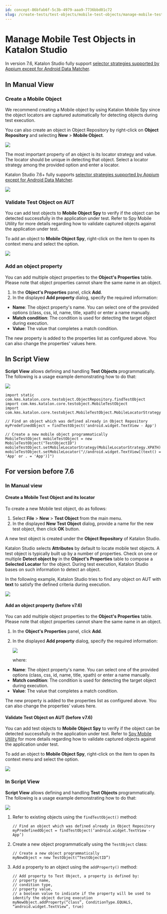 ```yaml
---
id: concept-86bfab6f-5c3b-4979-aaa9-7736bbd01c72
slug: /create-tests/test-objects/mobile-test-objects/manage-mobile-test-objects-in-katalon-studio
---
```


# Manage Mobile Test Objects in Katalon Studio

In version 7.6, Katalon Studio fully support [selector strategies supported by Appium except for Android Data Matcher](/create-tests/test-objects/mobile-test-objects/locators-and-object-identification-in-katalon-studio).

## In Manual View

### Create a Mobile Object

We recommend creating a Mobile object by using Katalon Mobile Spy since the object locators are captured automatically for detecting objects during test execution.

You can also create an object in Object Repository by right-click on **Object Repository** and selecting **New** &gt; **Mobile Object**.

<img src="https://github.com/katalon-studio/docs-images/raw/master/katalon-studio/docs/mobile-selector-strategies/create-new-mobile-object.png" />

The most important property of an object is its locator strategy and value. The locator should be unique in detecting that object. Select a locator strategy among the provided option and enter a locator.

Katalon Studio 7.6+ fully supports [selector strategies supported by Appium except for Android Data Matcher](/create-tests/test-objects/mobile-test-objects/locators-and-object-identification-in-katalon-studio).

<img src="https://github.com/katalon-studio/docs-images/raw/master/katalon-studio/docs/manage-mobile-test-object./object.png" width={500} />

### Validate Test Object on AUT

You can add test objects to **Mobile Object Spy** to verify if the object can be detected successfully in the application under test. Refer to Spy Mobile Utility for more details regarding how to validate captured objects against the application under test.

To add an object to **Mobile Object Spy**, right-click on the item to open its context menu and select the option.

<img src="https://github.com/katalon-studio/docs-images/raw/master/katalon-studio/docs/manage-mobile-test-object./add-mobile.png" width={350} />

### Add an object property

You can add multiple object properties to the **Object's Properties** table. Please note that object properties cannot share the same name in an object.

1.  In the **Object's Properties** panel, click **Add**.
2.  In the displayed **Add property** dialog, specify the required information:

-   **Name**: The object property's name. You can select one of the provided options \(class, css, id, name, title, xpath\) or enter a name manually.
-   **Match condition**: The condition is used for detecting the target object during execution.
-   **Value**: The value that completes a match condition.

The new property is added to the properties list as configured above. You can also change the properties' values here.

## In Script View

**Script View** allows defining and handling **Test Objects** programmatically. The following is a usage example demonstrating how to do that:

<img src="https://github.com/katalon-studio/docs-images/raw/master/katalon-studio/docs/manage-mobile-test-object./script-ex.png" />

```
import static com.kms.katalon.core.testobject.ObjectRepository.findTestObject
import com.kms.katalon.core.testobject.MobileTestObject
import com.kms.katalon.core.testobject.MobileTestObject.MobileLocatorStrategy

// Find an object which was defined already in Object Repository
myPredefinedObject = findTestObject('android.widget.TextView - App')

// Create a new mobile object programmatically
MobileTestObject mobileTestObject = new MobileTestObject("TestObjectID")
mobileTestObject.setMobileLocatorStrategy(MobileLocatorStrategy.XPATH)
mobileTestObject.setMobileLocator("//android.widget.TextView[(text() = 'App' or . = 'App')]")

```

## For version before 7.6

### In Manual view

#### Create a Mobile Test Object and its locator

To create a new Mobile test object, do as follows:

1.  Select **File** &gt; **New** &gt; **Test Object** from the main menu.
2.  In the displayed **New Test Object** dialog, provide a name for the new test object, then click **OK** button.

A new test object is created under the **Object Repository** of Katalon Studio.

Katalon Studio selects **Attributes** by default to locate mobile test objects. A test object is typically built up by a number of properties. Check on one or multiple **Detect object by** in the **Object's Properties** table to compose a **Selected Locator** for the object. During test execution, Katalon Studio bases on such information to detect an object.

In the following example, Katalon Studio tries to find any object on AUT with **text** to satisfy the defined criteria during execution.

<img src="https://github.com/katalon-studio/docs-images/raw/master/katalon-studio/docs/manage-mobile-test-object./detect.png" />

#### Add an object property \(before v7.6\)

You can add multiple object properties to the **Object's Properties** table. Please note that object properties cannot share the same name in an object.

1.  In the **Object's Properties** panel, click **Add**.
2.  In the displayed **Add property** dialog, specify the required information:

    <img src="https://github.com/katalon-studio/docs-images/raw/master/katalon-studio/docs/manage-mobile-test-object./object-properties.png" width={757} />

    where:


-   **Name**: The object property's name. You can select one of the provided options \(class, css, id, name, title, xpath\) or enter a name manually.
-   **Match condition**: The condition is used for detecting the target object during execution.
-   **Value**: The value that completes a match condition.

The new property is added to the properties list as configured above. You can also change the properties' values here.

#### Validate Test Object on AUT \(before v7.6\)

You can add test objects to **Mobile Object Spy** to verify if the object can be detected successfully in the application under test. Refer to [Spy Mobile Utility](/create-tests/record-and-spy/mobile-record-and-spy-utilities/spy-mobile-utility-in-katalon-studio) for more details regarding how to validate captured objects against the application under test.

To add an object to **Mobile Object Spy**, right-click on the item to open its context menu and select the option.

<img src="https://github.com/katalon-studio/docs-images/raw/master/katalon-studio/docs/manage-mobile-test-object./add-mobile.png" width={350} />

### In Script View

**Script View** allows defining and handling **Test Objects** programmatically. The following is a usage example demonstrating how to do that:

<img src="https://raw.githubusercontent.com/katalon-studio/docs-images/master/katalon-studio/docs/manage-mobile-test-object./script-ex.png" />

1.  Refer to existing objects using the <code>findTestObject()</code> method:

    ```
    // Find an object which was defined already in Object Repository
    myPredefinedObject = findTestObject(‘android.widget.TextView - App’)
    
    ```

2.  Create a new object programmatically using the <code>TestObject</code> class:

    ```
    // Create a new object programmatically
    myNewObject = new TestObject(“TestObjectID”)
    
    ```

3.  Add a property to an object using the <code>addProperty()</code> method:

    ```
    // Add property to Test Object, a property is defined by:
    // property name,
    // condition type,
    // property value,
    // a boolean value to indicate if the property will be used to identify the object during execution
    myNewObject.addProperty(“class”, ConditionType.EQUALS, “android.widget.TextView”, true)
    
    ```